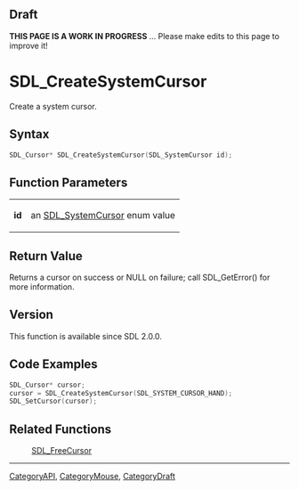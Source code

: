 
== Draft ==

'''THIS PAGE IS A WORK IN PROGRESS''' ... Please make edits to this page to improve it!



<!-- #*^*^*^*^*See https://wiki.libsdl.org/SGFunctions for details on editing this page*^*^*^*^* -->
= SDL_CreateSystemCursor =

Create a system cursor.

== Syntax ==

<syntaxhighlight lang='c'>
SDL_Cursor* SDL_CreateSystemCursor(SDL_SystemCursor id);
</syntaxhighlight>

== Function Parameters ==

{|
|'''id'''
|an [[SDL_SystemCursor]] enum value
|}

== Return Value ==

Returns a cursor on success or NULL on failure; call SDL_GetError() for
more information.

== Version ==

This function is available since SDL 2.0.0.

== Code Examples ==

<syntaxhighlight lang='c++'>
SDL_Cursor* cursor;
cursor = SDL_CreateSystemCursor(SDL_SYSTEM_CURSOR_HAND);
SDL_SetCursor(cursor);
</syntaxhighlight>

== Related Functions ==

:[[SDL_FreeCursor]]

----
[[CategoryAPI]], [[CategoryMouse]], [[CategoryDraft]]
<!-- #See the Style Guide for instructions on editing the footer. -->


